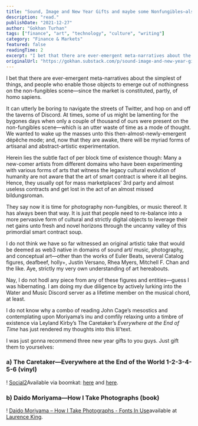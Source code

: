 ```yaml
---
title: "Sound, Image and New Year Gifts and maybe some Nonfungibles—also, SEO plase GM and perchance an NFT 100K EOY LFG"
description: "read."
publishDate: "2021-12-27"
author: "Gokhan Turhan"
tags: ["finance", "art", "technology", "culture", "writing"]
category: "Finance & Markets"
featured: false
readingTime: 2
excerpt: "I bet that there are ever-emergent meta-narratives about the simplest of things, and people who enable those objects to emerge out of nothingness on the non-fungibles scene—since the market is constit..."
originalUrl: "https://gokhan.substack.com/p/sound-image-and-new-year-gifts-and"
---
```


I bet that there are ever-emergent meta-narratives about the simplest of things, and people who enable those objects to emerge out of nothingness on the non-fungibles scene—since the market is constituted, partly, of homo sapiens.

It can utterly be boring to navigate the streets of Twitter, and hop on and off the taverns of Discord. At times, some of us might be lamenting for the bygones days when only a couple of thousand of ours were present on the non-fungibles scene—which is an utter waste of time as a mode of thought. We wanted to wake up the masses unto this then-almost-newly-emergent dépêche mode; and, now that they are awake, there will be myriad forms of artisanal and abstract-artistic experimentation.

Herein lies the subtle fact of per block time of existence though: Many a new-comer artists from different domains who have been experimenting with various forms of arts that witness the legacy cultural evolution of humanity are not aware that the art of smart contract is where it all begins. Hence, they usually opt for mass marketplaces’ 3rd party and almost useless contracts and get lost in the act of an almost missed bildungsroman.

They say now it is time for photography non-fungibles, or music thereof. It has always been that way. It is just that people need to re-balance into a more pervasive form of cultural and strictly digital objects to leverage their net gains unto fresh and novel horizons through the uncanny valley of this primordial smart contract soup.

I do not think we have so far witnessed an original artistic take that would be deemed as web3 native in domains of sound art/ music, photography, and conceptual art—other than the works of Euler Beats, several Catalog figures, deafbeef, holly+, Justin Versano, Rhea Myers, Mitchell F. Chan and the like. Aye, strictly my very own understanding of art hereabouts.

Nay, I do not hodl any piece from any of these figures and entities—guess I was hibernating. I am doing my due diligence by actively lurking into the Water and Music Discord server as a lifetime member on the musical chord, at least.

I do not know why a combo of reading John Cage’s mesostics and contemplating upon Moriyama’s inu and comfily relaxing unto a timbre of existence via Leyland Kirby’s The Caretaker’s *Everywhere at the End of Time* has just rendered my thoughts into this lil’text. 

I was just gonna recommend three new year gifts to you guys. Just gift them to yourselves:

### a) The Caretaker—Everywhere at the End of the World 1-2-3-4-5-6 (vinyl)

! [Social2](https://bucketeer-e05bbc84-baa3-437e-9518-adb32be77984.s3.amazonaws.com/public/images/6db421b6-021d-4c7d-a3ec-f7c1b1c1a3bd_600x593.jpeg)Available via boomkat: [here](https://boomkat.com/products/everywhere-at-the-end-of-time-stages-1-3) and [here](https://boomkat.com/products/everywhere-at-the-end-of-time-stages-4-6-22ef1a10-fb61-419b-a4f6-356adbe834a9).

### b) Daido Moriyama—How I Take Photographs (book)

! [Daido Moriyama – How I Take Photographs - Fonts In Use](https://bucketeer-e05bbc84-baa3-437e-9518-adb32be77984.s3.amazonaws.com/public/images/baf6d8e8-a969-405b-90d0-9ac7973dd732_1340x860.jpeg)available at [Laurence King](https://www.laurenceking.com/us/product/daido-moriyama/).